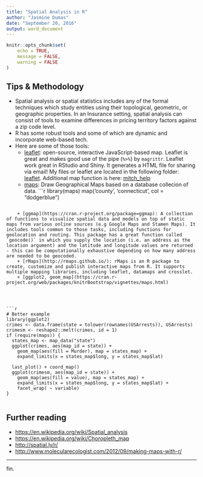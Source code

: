 ```yaml
---
title: "Spatial Analysis in R"
author: "Jasmine Dumas"
date: "September 20, 2016"
output: word_document
---
```


```r
knitr::opts_chunk$set(
	echo = TRUE,
	message = FALSE,
	warning = FALSE
)
```


## Tips & Methodology

+ Spatial analysis or spatial statistics includes any of the formal techniques which study entities using their topological, geometric, or geographic properties. In an Insurance setting, spatial analysis can consist of tools to examine differences in pricing territory factors against a zip code level. 
+ R has some robust tools and some of which are dynamic and incorporate web-based tech. 
+ Here are some of those tools:
    + [leaflet](https://rstudio.github.io/leaflet/): open-source, interactive JavaScript-based map. Leaflet is great and makes good use of the pipe (`%>% `) by `magrittr`. Leaflet work great in RStudio and Shiny. It generates a HTML file for sharing via email! My files or leaflet are located in the following folder: [leaflet](//ad1.prod/HIG/PL/CommonShares/PL_CommonShares08/_jasmine/R Documents/code snippets/leaflet). Additional map function is here: [mitch_help](//ad1.prod/HIG/PL/CommonShares/PL_CommonShares08/_jasmine/R Documents/code snippets/mitch_help)
    + [maps](https://cran.r-project.org/package=maps): Draw Geographical Maps based on a database collecion of data.
```r
library(maps)
    map('county', 'connecticut', col = "dodgerblue")
    
```
    
    + [ggmap](https://cran.r-project.org/package=ggmap): A collection of functions to visualize spatial data and models on top of static maps from various online sources (e.g Google Maps and Stamen Maps). It includes tools common to those tasks, including functions for geolocation and routing. This package has a great function called `geocode()` in which you supply the location (i.e. an address as the location argument) and the latitude and longitude values are returned - this can be computationally exhaustive depending on how many address are needed to be geocoded.
    + [rMaps](http://rmaps.github.io/): rMaps is an R package to create, customize and publish interactive maps from R. It supports multiple mapping libraries, including leaflet, datamaps and crosslet.
    + [ggplot2, geom_map](https://cran.r-project.org/web/packages/knitrBootstrap/vignettes/maps.html)
    
    
    
    
```r
# Better example
library(ggplot2)
crimes <- data.frame(state = tolower(rownames(USArrests)), USArrests)
crimesm <- reshape2::melt(crimes, id = 1)
if (require(maps)) {
  states_map <- map_data("state")
  ggplot(crimes, aes(map_id = state)) +
    geom_map(aes(fill = Murder), map = states_map) +
    expand_limits(x = states_map$long, y = states_map$lat)

  last_plot() + coord_map()
  ggplot(crimesm, aes(map_id = state)) +
    geom_map(aes(fill = value), map = states_map) +
    expand_limits(x = states_map$long, y = states_map$lat) +
    facet_wrap( ~ variable)
}


```

## Further reading

+ [https://en.wikipedia.org/wiki/Spatial_analysis](https://en.wikipedia.org/wiki/Spatial_analysis)
+ [https://en.wikipedia.org/wiki/Choropleth_map](https://en.wikipedia.org/wiki/Choropleth_map)
+ [http://spatial.ly/r/](http://spatial.ly/r/)
+ [http://www.molecularecologist.com/2012/09/making-maps-with-r/](http://www.molecularecologist.com/2012/09/making-maps-with-r/)

____
fin. 